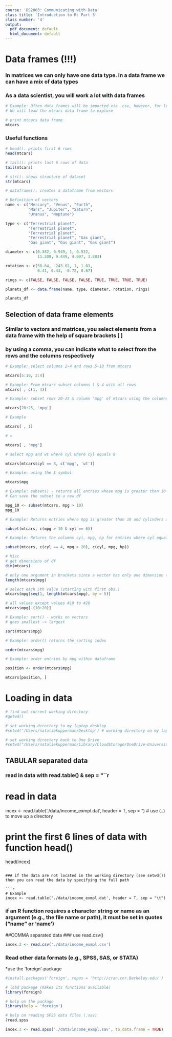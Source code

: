 ```yaml
---
course: 'DS2003: Communicating with Data'
class title: 'Introduction to R: Part 3'
class number: '4'
output:
  pdf_document: default
  html_document: default
---
```


################################
# Data frames (!!!)
################################

### In matrices we can only have one data type. In a data frame we can have a mix of data types
### As a data scientist, you will work a lot with data frames

```r
# Example: Often data frames will be imported via .csv, however, for learning, R has some pre-loaded datasets
# We will load the mtcars data frame to explore

# print mtcars data frame
mtcars

```
### Useful functions
```r
# head(): prints first 6 rows
head(mtcars)
```

```r
# tail(): prints last 6 rows of data
tail(mtcars)
```

```r
# str(): shows structure of dataset
str(mtcars)
```

```r
# dataframe(): creates a dataframe from vectors

# Definition of vectors
name <- c("Mercury", "Venus", "Earth", 
          "Mars", "Jupiter", "Saturn", 
          "Uranus", "Neptune")

type <- c("Terrestrial planet", 
          "Terrestrial planet", 
          "Terrestrial planet", 
          "Terrestrial planet", "Gas giant", 
          "Gas giant", "Gas giant", "Gas giant")

diameter <- c(0.382, 0.949, 1, 0.532, 
              11.209, 9.449, 4.007, 3.883)

rotation <- c(58.64, -243.02, 1, 1.03, 
              0.41, 0.43, -0.72, 0.67)

rings <- c(FALSE, FALSE, FALSE, FALSE, TRUE, TRUE, TRUE, TRUE)

planets_df <- data.frame(name, type, diameter, rotation, rings)

planets_df
```

## Selection of data frame elements
### Similar to vectors and matrices, you select elements from a data frame with the help of square brackets [ ]
### by using a comma, you can indicate what to select from the rows and the columns respectively

```r
# Example: select columns 2-4 and rows 5-10 from mtcars

mtcars[5:10, 2:4]
```

```r
# Example: From mtcars subset columns 1 & 4 with all rows
mtcars[ , c(1, 4)]
```

```r
# Example: subset rows 20-25 & column 'mpg' of mtcars using the columns name

mtcars[20:25, 'mpg']
```

```r
# Example

mtcars[ , 1]

# =

mtcars[ , 'mpg']
```

```r
# select mpg and wt where cyl where cyl equals 8

mtcars[mtcars$cyl == 8, c('mpg', 'wt')]  

```


```r
# Example: using the $ symbol

mtcars$mpg

```

```r
# Example: subset() - returns all entries whose mpg is greater than 10
# Can save the subset to a new df

mpg_10 <- subset(mtcars, mpg > 10)
mpg_10

```

```r
# Example: Returns entries where mpg is greater than 10 and cylinders are equal to 6

subset(mtcars, c(mpg > 10 & cyl == 6))

```

```r
# Example: Returns the columns cyl, mpg, hp for entries where cyl equals 4 and mpg is greater than 20

subset(mtcars, c(cyl == 4, mpg > 20), c(cyl, mpg, hp))

```
```r
# Misc
# get dimensions of df
dim(mtcars)       

# only one argument in brackets since a vector has only one dimension (rows)
length(mtcars$mpg)

# select each 5th value (starting with first obs.)                   
mtcars$mpg[seq(1, length(mtcars$mpg), by = 5)]  

# all values except values #10 to #20
mtcars$mpg[-(10:20)]
```


```r
# Example: sort() - works on vectors
# goes smallest -> largest

sort(mtcars$mpg)

```

```r
# Example: order() returns the sorting index

order(mtcars$mpg)

```


```r
# Example: order entries by mpg within dataframe

position <- order(mtcars$mpg)

mtcars[position, ]
```

################################
# Loading in data
################################

```r
# find out current working directory
#getwd()

# set working directory to my laptop desktop
#setwd('/Users/nataliekupperman/Desktop') # working directory on my laptop

# set working directory back to One Drive
#setwd("/Users/nataliekupperman/Library/CloudStorage/OneDrive-UniversityofVirginia/Courses/DS2003/DS-3003/01 Intro to Course & R/class 2") 
```

## TABULAR separated data
### read in data with read.table() & sep = "\t
```r
# read in data
incex <- read.table('./data/income_exmpl.dat', header = T, sep = "\t") # use (..) to move up a directory

# print the first 6 lines of data with function head()
head(incex)       
```

### if the data are not located in the working directory (see setwd()) then you can read the data by specifying the full path

```r
# Example
incex <- read.table('./data/income_exmpl.dat', header = T, sep = "\t")
```

### if an R function requires a character string or name as an argument (e.g., the file name or path), it must be set in quotes ("name" or 'name')

##COMMA separated data
### use read.csv()
```r
incex.2 <- read.csv('./data/income_exmpl.csv')
```

### Read other data formats (e.g., SPSS, SAS, or STATA)
*use the 'foreign'-package 
 
```r
#install.packages('foreign', repos = 'http://cran.cnr.Berkeley.edu/') 

# load package (makes its functions available)
library(foreign) 

# help on the package
library(help = 'foreign')  

# help on reading SPSS data files (.sav)
?read.spss  

incex.3 <- read.spss('./data/income_exmpl.sav', to.data.frame = TRUE)
```


